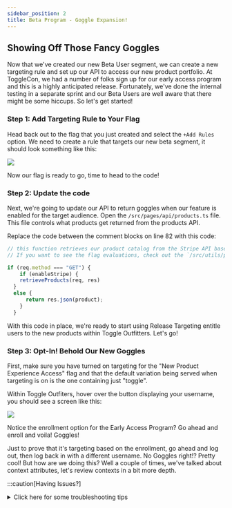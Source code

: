 ```yaml
---
sidebar_position: 2
title: Beta Program - Goggle Expansion!
---
```


## Showing Off Those Fancy Goggles
Now that we've created our new Beta User segment, we can create a new targeting rule and set up our API to access our new product portfolio. At ToggleCon, we had a number of folks sign up for our early access program and this is a highly anticipated release. Fortunately, we've done the internal testing in a separate sprint and our Beta Users are well aware that there might be some hiccups. So let's get started! 


### Step 1: Add Targeting Rule to Your Flag
Head back out to the flag that you just created and select the `+Add Rules` option. We need to create a rule that targets our new beta segment, it should look something like this: 

![](@assets/img/beta-release-rule.png)

Now our flag is ready to go, time to head to the code!

### Step 2: Update the code

Next, we're going to update our API to return goggles when our feature is enabled for the target audience. Open the `/src/pages/api/products.ts` file. This file controls what products get returned from the products API.  

Replace the code between the comment blocks on line 82 with this code:

```jsx title='/src/pages/api/products.ts'
// this function retrieves our product catalog from the Stripe API based on our flag values. 
// If you want to see the flag evaluations, check out the `/src/utils/product-helpers.ts` 

if (req.method === "GET") {
    if (enableStripe) {
    retrieveProducts(req, res)
  }
  else {
      return res.json(product);
    }
  }
```

With this code in place, we're ready to start using Release Targeting entitle users to the new products within Toggle Outfitters. Let's go! 

### Step 3: Opt-In! Behold Our New Goggles
First, make sure you have turned on targeting for the "New Product Experience Access" flag and that the default variation being served when targeting is on is the one containing just "toggle".

Within Toggle Outfiters, hover over the button displaying your username, you should see a screen like this:

![](@assets/img/login-box.png)

Notice the enrollment option for the Early Access Program? Go ahead and enroll and voila! Goggles! 

Just to prove that it's targeting based on the enrollment, go ahead and log out, then log back in with a different username. No Goggles right!? Pretty cool! But how are we doing this? Well a couple of times, we've talked about context attributes, let's review contexts in a bit more depth.

:::caution[Having Issues?]
<details>
<summary>Click here for some troubleshooting tips</summary>
<p>
If you aren't seeing the expected behavior, here are some possible fixes:
</p>
<ul> 
<li>If you aren't seeing the Goggles when you opt into the Beta, double check that the API is working. Remove the rule and target everyone with the <code>Toggles and Goggles</code> variation.</li>
<li>If that works, make sure you've selected the proper <code>inBeta</code> attribute and the value is <code>true</code> with a <code>bool</code> next to it.</li>
<li>If nothing happens when you serve both <code>Toggles and Goggles</code>:</li>
<ul> 
<li>check that you created a <code>string</code> flag</li> 
<li>check the spelling on your values</li> 
<li>check the flag key</li>
<li>check the code you pasted in the <code>products.ts</code> file.</li>
</ul>
</ul>
</details>    




























